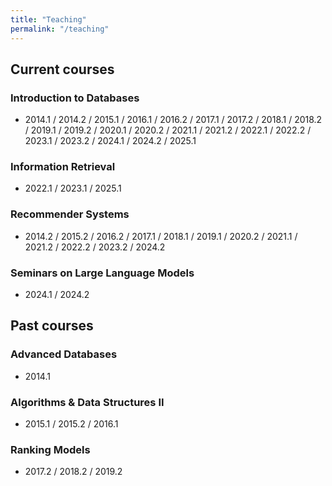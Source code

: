 ```yaml
---
title: "Teaching"
permalink: "/teaching"
---
```


## Current courses

### Introduction to Databases

- 2014.1 / 2014.2 / 2015.1 / 2016.1 / 2016.2 / 2017.1 / 2017.2 / 2018.1 / 2018.2 / 2019.1 / 2019.2 / 2020.1 / 2020.2 / 2021.1 / 2021.2 / 2022.1 / 2022.2 / 2023.1 / 2023.2 / 2024.1 / 2024.2 / 2025.1

### Information Retrieval

- 2022.1 / 2023.1 / 2025.1

### Recommender Systems 

- 2014.2 / 2015.2 / 2016.2 / 2017.1 / 2018.1 / 2019.1 / 2020.2 / 2021.1 / 2021.2 / 2022.2 / 2023.2 / 2024.2

### Seminars on Large Language Models

- 2024.1 / 2024.2

## Past courses

### Advanced Databases

- 2014.1

### Algorithms & Data Structures II

- 2015.1 / 2015.2 / 2016.1

### Ranking Models

- 2017.2 / 2018.2 / 2019.2
